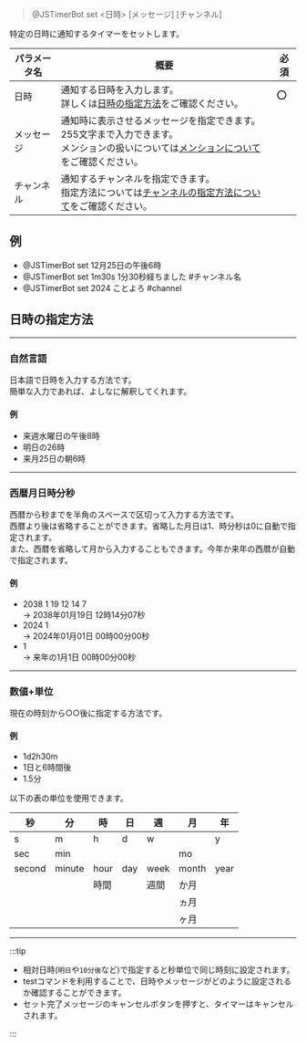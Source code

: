 > <Mention>@JSTimerBot</Mention> set \<日時\> [メッセージ] [チャンネル]

特定の日時に通知するタイマーをセットします。

| パラメータ名 | 概要                                                                                         | 必須 |
|--------|--------------------------------------------------------------------------------------------|----|
| 日時     | 通知する日時を入力します。<br/>詳しくは[日時の指定方法](#日時の指定方法)をご確認ください。                                         | ⭕  |
| メッセージ  | 通知時に表示させるメッセージを指定できます。255文字まで入力できます。<br/>メンションの扱いについては[メンションについて](../mention.mdx)をご確認ください。 |    |
| チャンネル  | 通知するチャンネルを指定できます。<br/>指定方法については[チャンネルの指定方法について](../channel.mdx)をご確認ください。                   |    |

## 例
- <Mention>@JSTimerBot</Mention> set 12月25日の午後6時
- <Mention>@JSTimerBot</Mention> set 1m30s 1分30秒経ちました #チャンネル名
- <Mention>@JSTimerBot</Mention> set 2024 ことよろ <Mention>#channel</Mention>

## 日時の指定方法

---

### 自然言語
日本語で日時を入力する方法です。  
簡単な入力であれば、よしなに解釈してくれます。

#### 例
- 来週水曜日の午後8時
- 明日の26時
- 来月25日の朝6時

---

### 西暦月日時分秒
西暦から秒までを半角のスペースで区切って入力する方法です。  
西暦より後は省略することができます。省略した月日は1、時分秒は0に自動で指定されます。  
また、西暦を省略して月から入力することもできます。今年か来年の西暦が自動で指定されます。

#### 例
- 2038 1 19 12 14 7  
→ 2038年01月19日 12時14分07秒
- 2024 1  
→ 2024年01月01日 00時00分00秒
- 1  
→ 来年の1月1日 00時00分00秒

---

### 数値+単位
現在の時刻から○○後に指定する方法です。

#### 例
- 1d2h30m
- 1日と6時間後
- 1.5分

以下の表の単位を使用できます。

| 秒      | 分      | 時    | 日   | 週    | 月     | 年    |
|--------|--------|------|-----|------|-------|------|
| s      | m      | h    | d   | w    |       | y    |
| sec    | min    |      |     |      | mo    |      |
| second | minute | hour | day | week | month | year |
|        |        | 時間   |     | 週間   | か月    |      |
|        |        |      |     |      | ヵ月    |      |
|        |        |      |     |      | ヶ月    |      |

---

:::tip

- 相対日時(`明日`や`10分後`など)で指定すると秒単位で同じ時刻に設定されます。
- testコマンドを利用することで、日時やメッセージがどのように設定されるか確認することができます。
- セット完了メッセージのキャンセルボタンを押すと、タイマーはキャンセルされます。

:::